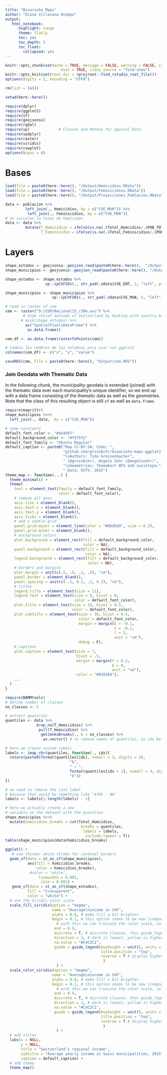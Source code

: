 ```yaml
---
title: "Bivariate Maps"
author: "Diana Villasana Ocampo"
output:
   html_notebook:
      highlight: tango
      theme: flatly
      toc: yes
      toc_depth: 3
      toc_float:
        collapsed: yes
---
```



```r
knitr::opts_chunk$set(echo = TRUE, message = FALSE, warning = FALSE, cache = FALSE, cache.lazy = FALSE, 
                         eval = TRUE, class.source = "fold-show")
knitr::opts_knit$set(root.dir = rprojroot::find_rstudio_root_file())
options(digits = 2, encoding = "UTF8")
```   
 

```r
rm(list = ls())
```

```r
setwd(here::here())
```

```r
require(dplyr)
require(ggplot2)
require(sf)
require(geojsonio)
require(rgdal)
require(sp)             # Classes and Methos for Spatial Data
require(spdplyr)
require(raster)
require(viridis)
require(cowplot)
options(Ncpus = 8)
```

# Bases 

```r
load(file = paste0(here::here(), "/Output/Homicidios.RData"))
load(file = paste0(here::here(), "/Output/Feminicidios.RData"))
load(file = paste0(here::here(), "/Output/Proyecciones_Poblacion.RData"))
```

```r
data <- poblacion %>%
         left_join(., Homicidios, by = c("CVE_MUN")) %>%
          left_join(., Feminicidios, by = c("CVE_MUN")) 
# Se calculan la tasas de homicidos
data <- data %>% 
         mutate(T_Homicidios = ifelse(is.na(.$Total_Homcidios/.$POB_TOT), 0, .$Total_Homcidios/.$POB_TOT * 10000),
                T_Feminicidio = ifelse(is.na(.$Total_Feminicidios/.$POB_TOT), 0, .$Total_Feminicidios/.$POB_TOT * 10000))
```

# Layers 

```r
shape_estados <- geojsonio::geojson_read(paste0(here::here(),  "/Output/capa_estados_2023_json.geojson"), what = "sp") 
shape_municipios <- geojsonio::geojson_read(paste0(here::here(), "/Output/capa_municipios_2023_json.geojson"), what = "sp")
```

```r
shape_estados <- shape_estados %>% 
                  sp::spChFIDs(., str_pad(.@data$CVE_ENT, 2, "left", pad = "0"))

shape_municipios <- shape_municipios %>% 
                     sp::spChFIDs(., str_pad(.@data$CVE_MUN, 5, "left", pad = "0"))
```

```r
# read in raster of cem
cem <- raster("D:/CEM/Nacional15_r30m.asc") %>%
        # hide relief outside of Switzerland by masking with country borders
       # mask(shape_estados) %>%
         as("SpatialPixelsDataFrame") %>%
          as.data.frame() 

cem_df <- as.data.frame(rasterToPoints(cem))

# Cambia los nombres de las columnas para usar con ggplot2
colnames(cem_df) <- c("x", "y", "value")

saveRDS(cem, file = paste0(here::here(), "Output/cem.RDS"))
```


### Join Geodata with Thematic Data

In the following chunk, the municipality geodata is extended (joined) with the thematic data over each municipality's unique identifier, so we end up with a data frame consisting of the thematic data as well as the geometries. Note that the class of this resulting object is still `sf` as well as `data.frame`.

```r
require(magrittr)
shape_municipios %<>%
  left_join(., data,  by = c("CVE_MUN"))
```

```r
# some constants
default_font_color <- "#4e4d47"
default_background_color <- "#f5f5f2"
default_font_family <- "Ubuntu Regular"
default_caption <- paste0("Map CC-BY-SA; Code: ",
                          "github.com/grssnbchr/bivariate-maps-ggplot2-sf",
                          "\nAuthors: Timo Grossenbacher",
                          " (@grssnbchr), Angelo Zehr (@angelozehr)",
                          "\nGeometries: ThemaKart BFS and swisstopo;",
                          " Data: ESTV, 2015")
theme_map <- function(...) {
  theme_minimal() +
  theme(
    text = element_text(family = default_font_family,
                        color = default_font_color),
    # remove all axes
    axis.line = element_blank(),
    axis.text.x = element_blank(),
    axis.text.y = element_blank(),
    axis.ticks = element_blank(),
    # add a subtle grid
    panel.grid.major = element_line(color = "#dbdbd9", size = 0.2),
    panel.grid.minor = element_blank(),
    # background colors
    plot.background = element_rect(fill = default_background_color,
                                   color = NA),
    panel.background = element_rect(fill = default_background_color,
                                    color = NA),
    legend.background = element_rect(fill = default_background_color,
                                     color = NA),
    # borders and margins
    plot.margin = unit(c(.5, .5, .2, .5), "cm"),
    panel.border = element_blank(),
    panel.spacing = unit(c(-.1, 0.2, .2, 0.2), "cm"),
    # titles
    legend.title = element_text(size = 11),
    legend.text = element_text(size = 9, hjust = 0,
                               color = default_font_color),
    plot.title = element_text(size = 15, hjust = 0.5,
                              color = default_font_color),
    plot.subtitle = element_text(size = 10, hjust = 0.5,
                                 color = default_font_color,
                                 margin = margin(b = -0.1,
                                                 t = -0.1,
                                                 l = 2,
                                                 unit = "cm"),
                                 debug = F),
    # captions
    plot.caption = element_text(size = 7,
                                hjust = .5,
                                margin = margin(t = 0.2,
                                                b = 0,
                                                unit = "cm"),
                                color = "#939184"),
    ...
  )
}
```

```r
require(BAMMtools)
# define number of classes
no_classes <- 5

# extract quantiles
quantiles <- data %>%
              drop_na(T_Homicidios) %>%
               pull(T_Homicidios) %>%
                getJenksBreaks(., k = no_classes) %>%
                 as.vector() # to remove names of quantiles, so idx below is numeric

# here we create custom labels
labels <- imap_chr(quantiles, function(., idx){
  return(paste0(format(quantiles[idx], nsmall = 3, digits = 2),
                             "k",
                             " – ",
                             format(quantiles[idx + 1], nsmall = 3, digits = 2),
                             "k"))
})

# we need to remove the last label 
# because that would be something like "478k - NA"
labels <- labels[1:length(labels) - 1]

# here we actually create a new 
# variable on the dataset with the quantiles
shape_municipios %<>%
  mutate(homicidios_breaks = cut(Total_Homcidios,
                                  breaks = quantiles,
                                   labels = labels,
                                    include.lowest = T))
table(shape_municipios@data$homicidios_breaks)
```


```r
ggplot() +
   # use thicker white stroke for cantonal borders
  geom_sf(data = st_as_sf(shape_municipios),
          aes(fill = homicidios_breaks,
              color = homicidios_breaks),
           #color = "white",
               linewidth = 0.002,
                size = 0.001) +
   geom_sf(data = st_as_sf(shape_estados),
          fill = "transparent",
          color = "white") +
  # use the Viridis color scale
  scale_fill_viridis(option = "magma",
                     name = "Average\nincome in CHF",
                     alpha = 0.8, # make fill a bit brighter
                     begin = 0.1, # this option seems to be new (compared to 2016):
                       # with this we can truncate the color scale, so that extreme colors (very dark and very bright) are not used, which makes the map a bit more aesthetic
                      end = 0.9,
                      discrete = T, # discrete classes, thus guide_legend instead of _colorbar
                      direction = 1, # dark is lowest, yellow is highest
                      na.value = "#C4C2C1",
                      guide = guide_legend(keyheight = unit(5, units = "mm"),
                                           title.position = "top",
                                           reverse = T # display highest income on top
                                            )
                       ) +
  scale_color_viridis(option = "magma",
                     name = "Average\nincome in CHF",
                     alpha = 0.8, # make fill a bit brighter
                     begin = 0.1, # this option seems to be new (compared to 2016):
                       # with this we can truncate the color scale, so that extreme colors (very dark and very bright) are not used, which makes the map a bit more aesthetic
                      end = 0.9,
                      discrete = T, # discrete classes, thus guide_legend instead of _colorbar
                      direction = 1, # dark is lowest, yellow is highest
                      na.value = "#C4C2C1",
                      guide = guide_legend(keyheight = unit(5, units = "mm"),
                                           title.position = "top",
                                           reverse = T # display highest income on top
                                            )
                       ) +
  # add titles
  labs(x = NULL,
       y = NULL,
       title = "Switzerland's regional income",
       subtitle = "Average yearly income in Swiss municipalities, 2015",
       caption = default_caption) +
  # add theme
  theme_map()
```


